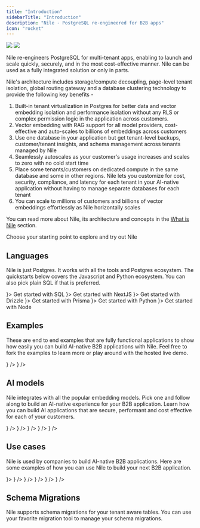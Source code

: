 ```yaml
---
title: "Introduction"
sidebarTitle: "Introduction"
description: "Nile - PostgreSQL re-engineered for B2B apps"
icon: "rocket"
---
```


<Frame>
  <img
    className="block dark:hidden"
    src="/images/welcomebanner.png"
  />
  <img
    className="hidden dark:block"
    src="/images/welcomebanner.png"
  />
</Frame>

Nile re-engineers PostgreSQL for multi-tenant apps, enabling to launch and scale quickly, securely, and in the most cost-effective manner. Nile can be used as a fully integrated solution or only in parts.

Nile's architecture includes storage/compute decoupling, page-level tenant isolation, global routing gateway and a database clustering technology to provide the following key benefits -

1. Built-in tenant virtualization in Postgres for better data and vector embedding isolation and performance isolation without any RLS or complex permission logic in the application across customers.
2. Vector embedding with RAG support for all model providers, cost-effective and auto-scales to billions of embeddings across customers
3. Use one database in your application but get tenant-level backups, customer/tenant insights, and schema management across tenants managed by Nile
4. Seamlessly autoscales as your customer's usage increases and scales to zero with no cold start time
5. Place some tenants/customers on dedicated compute in the same database and some in other regions. Nile lets you customize for cost, security, compliance, and latency for each tenant in your AI-native application without having to manage separate databases for each tenant
6. You can scale to millions of customers and billions of vector embeddings effortlessly as Nile horizontally scales

You can read more about Nile, its architecture and concepts in the [What is Nile](https://website-git-fixlanding-niledatabase.vercel.app/docs/getting-started/what_is_nile) section.

Choose your starting point to explore and try out Nile

## Languages

Nile is just Postgres. It works with all the tools and Postgres ecosystem. The quickstarts below covers the Javascript and Python ecosystem. You can also pick plain SQL if that is preferred.

<CardGroup cols={3}>
  <Card 
    title="SQL" 
    href="/getting-started/languages/sql"
    icon={<svg
    xmlns="http://www.w3.org/2000/svg"
    width={36}
    height={36}
    viewBox="0 0 32 32"
  >
    <title>{"file_type_pgsql"}</title>
    <path d="M29.507 18.773a1.378 1.378 0 0 0-1.144-.921 2.619 2.619 0 0 0-.913.051 8.2 8.2 0 0 1-1.406.185 27.125 27.125 0 0 0 2.872-6.83c.953-3.689.444-5.369-.151-6.13A8.239 8.239 0 0 0 22.121 2a11.773 11.773 0 0 0-3.453.484 12.858 12.858 0 0 0-2.02-.184 6.565 6.565 0 0 0-3.518.867 16.039 16.039 0 0 0-2.484-.624 7.694 7.694 0 0 0-5.819.924C3.093 4.691 2.289 6.819 2.438 9.792a36.351 36.351 0 0 0 1.406 6.538 22.579 22.579 0 0 0 1.514 3.863A4.786 4.786 0 0 0 7.8 22.742a2.4 2.4 0 0 0 2.379-.516 2.08 2.08 0 0 0 .5.43 3.328 3.328 0 0 0 .944.4 5.069 5.069 0 0 0 3.3-.2c.006.171.011.335.014.477.006.229.013.454.021.665a11.641 11.641 0 0 0 .441 3.3c.016.043.037.107.059.176a3.975 3.975 0 0 0 .991 1.745 2.955 2.955 0 0 0 2.09.777 4.7 4.7 0 0 0 .977-.109 4.592 4.592 0 0 0 3.091-1.787c.811-1.155 1.206-2.894 1.277-5.635l.026-.222.017-.145.191.017h.049a7.562 7.562 0 0 0 3.163-.548c.631-.293 2.654-1.361 2.177-2.8" />
    <path
      d="M27.689 19.053c-3.163.652-3.38-.418-3.38-.418 3.339-4.955 4.735-11.245 3.53-12.784-3.286-4.2-8.975-2.213-9.07-2.162l-.031.006a11.28 11.28 0 0 0-2.11-.22 5.212 5.212 0 0 0-3.34 1S3.14.294 3.612 9.733c.1 2.008 2.878 15.194 6.191 11.211 1.211-1.456 2.381-2.688 2.381-2.688a3.071 3.071 0 0 0 2.006.512l.057-.048a2.21 2.21 0 0 0 .023.567c-.854.954-.6 1.121-2.309 1.472-1.726.356-.712.989-.05 1.155a3.508 3.508 0 0 0 3.915-1.272l-.05.2c.334.268.569 1.742.53 3.079a8.481 8.481 0 0 0 .2 2.971c.264.717.526 2.329 2.769 1.849a3.307 3.307 0 0 0 2.98-3.179c.1-1.234.313-1.052.326-2.155l.174-.522c.2-1.673.032-2.213 1.186-1.962l.281.025a6.4 6.4 0 0 0 2.615-.44c1.406-.652 2.239-1.742.853-1.455"
      style={{
        fill: "#336791",
      }}
    />
    <path
      d="M13.882 10.631a.981.981 0 0 0-.674.1.247.247 0 0 0-.1.164.48.48 0 0 0 .117.314.881.881 0 0 0 .559.349.637.637 0 0 0 .09.006.725.725 0 0 0 .687-.467c.035-.248-.326-.414-.676-.463m9.442.008c-.027-.195-.374-.25-.7-.2s-.647.194-.62.389a.667.667 0 0 0 .62.411.592.592 0 0 0 .083-.006.8.8 0 0 0 .451-.247.5.5 0 0 0 .169-.343"
      style={{
        fill: "#fff",
      }}
    />
    <path
      d="M28.741 18.979c-.121-.365-.509-.482-1.154-.349-1.915.4-2.6.121-2.826-.044a26.327 26.327 0 0 0 3.373-7.565 14.374 14.374 0 0 0 .5-3.253 3.513 3.513 0 0 0-.509-2.2 7.482 7.482 0 0 0-6.049-2.825 10.363 10.363 0 0 0-3.5.551 8.717 8.717 0 0 0-1.968-.253 5.684 5.684 0 0 0-3.372.929 15.051 15.051 0 0 0-2.74-.718 6.978 6.978 0 0 0-5.242.805c-1.5 1.064-2.2 2.966-2.061 5.653a35.489 35.489 0 0 0 1.373 6.348c1.07 3.505 2.233 5.49 3.457 5.9a1.548 1.548 0 0 0 .491.081 2.049 2.049 0 0 0 1.563-.886q1.042-1.25 2.155-2.438a3.472 3.472 0 0 0 1.55.417v.042q-.14.166-.273.338c-.375.475-.452.574-1.658.823-.343.071-1.254.259-1.267.9-.014.7 1.077.991 1.2 1.022a5.144 5.144 0 0 0 1.249.162 3.634 3.634 0 0 0 2.5-.934 23.674 23.674 0 0 0 .381 5.684 2.854 2.854 0 0 0 2.729 2.1 4.378 4.378 0 0 0 .917-.1 3.462 3.462 0 0 0 3.156-3.212c.177-1.026.481-3.475.624-4.789a3.859 3.859 0 0 0 1.11.137 6.6 6.6 0 0 0 2.519-.48c.712-.331 2-1.141 1.763-1.846Zm-4.69-8.879a7.968 7.968 0 0 1-.116 1.107 10.229 10.229 0 0 0-.14 1.3 9.859 9.859 0 0 0 .1 1.47 5.236 5.236 0 0 1-.229 2.986 3.882 3.882 0 0 1-.207-.426c-.058-.141-.185-.368-.359-.681-.68-1.22-2.274-4.078-1.458-5.244.243-.347.86-.7 2.408-.512Zm-1.877-6.569a6.617 6.617 0 0 1 5.334 2.522c.975 1.245-.1 6.912-3.205 11.8l-.094-.119-.039-.049a5.524 5.524 0 0 0 .506-3.8 9.114 9.114 0 0 1-.1-1.352 9.572 9.572 0 0 1 .131-1.206 7.614 7.614 0 0 0 .123-1.493.619.619 0 0 0 .013-.21 8.381 8.381 0 0 0-1.912-3.6 8.61 8.61 0 0 0-3.039-2.284 10.246 10.246 0 0 1 2.28-.214ZM9.479 20.654c-.627.754-1.061.61-1.2.562-.928-.31-2.006-2.272-2.955-5.384a35.167 35.167 0 0 1-1.34-6.159c-.12-2.4.462-4.074 1.73-4.974 2.063-1.463 5.456-.587 6.819-.143-.02.019-.04.037-.059.057-2.237 2.259-2.184 6.119-2.178 6.355 0 .091.007.22.018.4a15.969 15.969 0 0 1-.081 3.226 4.08 4.08 0 0 0 1.067 3.413q.133.138.278.262a55.7 55.7 0 0 0-2.1 2.385Zm2.39-3.19a3.3 3.3 0 0 1-.865-2.764 16.7 16.7 0 0 0 .087-3.381 15.422 15.422 0 0 1-.014-.243A4.3 4.3 0 0 1 14 10.223a1.188 1.188 0 0 1 .918 1.026c.646 2.989.085 4.234-.365 5.235-.093.206-.181.4-.255.6l-.058.156a10.218 10.218 0 0 0-.368 1.109 2.788 2.788 0 0 1-2-.887Zm.113 4.03a1.733 1.733 0 0 1-.523-.225 2.553 2.553 0 0 1 .557-.166c1.418-.292 1.637-.5 2.116-1.105.11-.139.234-.3.406-.489.256-.287.374-.238.586-.15a.829.829 0 0 1 .408.525.585.585 0 0 1-.05.491 3.1 3.1 0 0 1-3.499 1.12Zm7.424 6.906a2.113 2.113 0 0 1-2.754-1.526 31.129 31.129 0 0 1-.3-6.853.392.392 0 0 0-.017-.124 1.643 1.643 0 0 0-.048-.23 1.589 1.589 0 0 0-.862-1.034 1.216 1.216 0 0 0-.793-.1 9.586 9.586 0 0 1 .342-1.022l.058-.157c.066-.177.148-.36.235-.554.471-1.047 1.117-2.482.416-5.722a2.044 2.044 0 0 0-2.468-1.669 5.694 5.694 0 0 0-1.887.591c-.078.04-.15.078-.216.115a8.244 8.244 0 0 1 1.918-4.952 4.711 4.711 0 0 1 3.57-1.336 7.567 7.567 0 0 1 5.781 2.763 8.774 8.774 0 0 1 1.582 2.71c-1.463-.149-2.458.14-2.962.861-1.1 1.568.6 4.612 1.416 6.075.15.268.279.5.319.6a5.432 5.432 0 0 0 .861 1.387c.077.1.152.189.208.271-.443.128-1.239.423-1.166 1.9-.058.74-.474 4.205-.686 5.43-.279 1.617-.874 2.22-2.548 2.579Zm7.242-8.288a5.714 5.714 0 0 1-1.931.4 2.422 2.422 0 0 1-1.3-.167c-.045-.919.3-1.015.66-1.117.057-.016.112-.032.166-.05a1.353 1.353 0 0 0 .11.08c.639.422 1.78.467 3.39.135h.018a4.334 4.334 0 0 1-1.116.72Z"
      style={{
        fill: "#fff",
      }}
    />
  </svg>}>
    Get started with SQL
  </Card>
  <Card 
    title="NextJS" 
    href="/getting-started/languages/nextjs"
    icon={<svg
    xmlns="http://www.w3.org/2000/svg"
    width={36}
    height={36}
    preserveAspectRatio="xMidYMid"
    viewBox="0 0 256 256"
  >
    <path d="M119.617.069c-.55.05-2.302.225-3.879.35-36.36 3.278-70.419 22.894-91.99 53.044-12.012 16.764-19.694 35.78-22.597 55.922C.125 116.415 0 118.492 0 128.025c0 9.533.125 11.61 1.151 18.64 6.957 48.065 41.165 88.449 87.56 103.411 8.309 2.678 17.067 4.504 27.027 5.605 3.879.425 20.645.425 24.524 0 17.192-1.902 31.756-6.155 46.12-13.486 2.202-1.126 2.628-1.426 2.327-1.677-.2-.15-9.584-12.735-20.845-27.948l-20.47-27.648-25.65-37.956c-14.114-20.868-25.725-37.932-25.825-37.932-.1-.025-.2 16.84-.25 37.431-.076 36.055-.1 37.506-.551 38.357-.65 1.226-1.151 1.727-2.202 2.277-.801.4-1.502.475-5.28.475h-4.33l-1.15-.725a4.679 4.679 0 0 1-1.677-1.827l-.526-1.126.05-50.166.075-50.192.776-.976c.4-.525 1.251-1.2 1.852-1.526 1.026-.5 1.426-.55 5.755-.55 5.105 0 5.956.2 7.282 1.651.376.4 14.264 21.318 30.88 46.514 16.617 25.195 39.34 59.599 50.5 76.488l20.27 30.7 1.026-.675c9.084-5.905 18.693-14.312 26.3-23.07 16.191-18.59 26.626-41.258 30.13-65.428 1.026-7.031 1.151-9.108 1.151-18.64 0-9.534-.125-11.61-1.151-18.641-6.957-48.065-41.165-88.449-87.56-103.411-8.184-2.652-16.892-4.479-26.652-5.58-2.402-.25-18.943-.525-21.02-.325Zm52.401 77.414c1.201.6 2.177 1.752 2.527 2.953.2.65.25 14.562.2 45.913l-.074 44.987-7.933-12.16-7.958-12.16v-32.702c0-21.143.1-33.028.25-33.603.4-1.401 1.277-2.502 2.478-3.153 1.026-.525 1.401-.575 5.33-.575 3.704 0 4.354.05 5.18.5Z" />
  </svg>}>
    Get started with NextJS
  </Card>
  <Card 
    title="Drizzle" 
    href="/getting-started/languages/drizzle"
    icon={<svg
    xmlns="http://www.w3.org/2000/svg"
    width={36}
    height={36}
    fill="none"
  >
    <rect width={36} height={36} fill="#17161B" rx={5} />
    <path
      fill="#C5F74F"
      d="M8.108 16.658c.336-.563 1.087-.762 1.677-.446.59.316.796 1.028.46 1.59l-3.946 6.602c-.336.562-1.087.762-1.678.446-.59-.316-.796-1.028-.46-1.59l3.947-6.602ZM16.613 11.596c.336-.562 1.087-.762 1.678-.446.59.316.796 1.028.46 1.59l-3.946 6.602c-.337.563-1.088.762-1.678.446-.59-.316-.796-1.028-.46-1.59l3.946-6.602ZM29.701 11.596c.336-.562 1.087-.762 1.677-.446.59.316.797 1.029.46 1.59l-3.946 6.603c-.336.562-1.087.762-1.677.445-.59-.316-.796-1.028-.46-1.59l3.946-6.602ZM21.193 16.658c.336-.563 1.087-.762 1.678-.446.59.316.796 1.028.46 1.59l-3.946 6.602c-.337.562-1.088.762-1.678.446-.59-.316-.796-1.028-.46-1.59l3.946-6.602Z"
    />
  </svg>}>
    Get started with Drizzle
  </Card>
  <Card 
    title="Prisma" 
    href="/getting-started/languages/prisma"
    icon={<svg
    xmlns="http://www.w3.org/2000/svg"
    width={36}
    height={36}
    viewBox="0 0 32 32"
  >
    <title>{"file_type_prisma"}</title>
    <path
      d="m25.21 24.21-12.471 3.718a.525.525 0 0 1-.667-.606l4.456-21.511a.43.43 0 0 1 .809-.094l8.249 17.661a.6.6 0 0 1-.376.832Zm2.139-.878L17.8 2.883A1.531 1.531 0 0 0 16.491 2a1.513 1.513 0 0 0-1.4.729L4.736 19.648a1.592 1.592 0 0 0 .018 1.7l5.064 7.909a1.628 1.628 0 0 0 1.83.678l14.7-4.383a1.6 1.6 0 0 0 1-2.218Z"
      style={{
        fill: "#d2d2d2",
        fillRule: "evenodd",
      }}
    />
  </svg>
}>
    Get started with Prisma
  </Card>
  <Card 
    title="Python" 
    href="/getting-started/languages/python"
    icon={<svg
    xmlns="http://www.w3.org/2000/svg"
    width={45}
    height={45}
    fill="none"
    viewBox="0 0 64 64"
  >
    <path
      fill="url(#a)"
      d="M31.885 16c-8.124 0-7.617 3.523-7.617 3.523l.01 3.65h7.752v1.095H21.197S16 23.678 16 31.876c0 8.196 4.537 7.906 4.537 7.906h2.708v-3.804s-.146-4.537 4.465-4.537h7.688s4.32.07 4.32-4.175v-7.019S40.374 16 31.885 16zm-4.275 2.454a1.394 1.394 0 1 1 0 2.79 1.393 1.393 0 0 1-1.395-1.395c0-.771.624-1.395 1.395-1.395z"
    />
    <path
      fill="url(#b)"
      d="M32.115 47.833c8.124 0 7.617-3.523 7.617-3.523l-.01-3.65H31.97v-1.095h10.832S48 40.155 48 31.958c0-8.197-4.537-7.906-4.537-7.906h-2.708v3.803s.146 4.537-4.465 4.537h-7.688s-4.32-.07-4.32 4.175v7.019s-.656 4.247 7.833 4.247zm4.275-2.454a1.393 1.393 0 0 1-1.395-1.395 1.394 1.394 0 1 1 1.395 1.395z"
    />
    <defs>
      <linearGradient
        id="a"
        x1={19.075}
        x2={34.898}
        y1={18.782}
        y2={34.658}
        gradientUnits="userSpaceOnUse"
      >
        <stop stopColor="#387EB8" />
        <stop offset={1} stopColor="#366994" />
      </linearGradient>
      <linearGradient
        id="b"
        x1={28.809}
        x2={45.803}
        y1={28.882}
        y2={45.163}
        gradientUnits="userSpaceOnUse"
      >
        <stop stopColor="#FFE052" />
        <stop offset={1} stopColor="#FFC331" />
      </linearGradient>
    </defs>
  </svg>
}>
    Get started with Python
  </Card>
  <Card 
    title="Node" 
    href="/getting-started/languages/node"
    icon={<svg xmlns="http://www.w3.org/2000/svg" width={48} height={48}>
    <path
      fill="#388e3c"
      d="m17.204 19.122-4.907 2.715a.563.563 0 0 0-.297.492v5.433c0 .203.113.39.297.492l4.908 2.717c.183.101.41.101.593 0l4.907-2.717a.566.566 0 0 0 .295-.492v-5.433a.564.564 0 0 0-.297-.492l-4.906-2.715a.613.613 0 0 0-.594 0m25.248 4.891-.818.452a.093.093 0 0 0-.049.082v.906c0 .034.019.065.049.082l.818.453a.102.102 0 0 0 .099 0l.818-.453a.095.095 0 0 0 .049-.082v-.906a.094.094 0 0 0-.05-.082l-.818-.452c-.015-.009-.032-.013-.049-.013s-.034.004-.049.013"
    />
    <path
      fill="#37474f"
      d="m35.751 13.364-2.389-1.333a.243.243 0 0 0-.361.212L33 20.295l-2.203-1.219a.613.613 0 0 0-.594 0h.001l-4.907 2.715a.563.563 0 0 0-.297.491v5.433c0 .203.113.39.297.492l4.908 2.717c.183.101.41.101.593 0l4.907-2.717a.565.565 0 0 0 .295-.492V13.788a.487.487 0 0 0-.249-.424zm-2.885 13.094-2.23 1.235a.28.28 0 0 1-.269 0l-2.231-1.235a.255.255 0 0 1-.136-.224v-2.47c0-.092.051-.177.135-.224l2.231-1.234h-.001a.29.29 0 0 1 .27 0l2.23 1.234a.259.259 0 0 1 .135.225v2.47a.257.257 0 0 1-.134.223z"
    />
    <path
      fill="#2e7d32"
      d="M17.204 19.122 12 27.762c0 .203.113.39.297.492l4.908 2.717c.183.101.41.101.593 0L23 22.329a.564.564 0 0 0-.297-.492l-4.906-2.715a.613.613 0 0 0-.594 0"
    />
    <path
      fill="#4caf50"
      d="m17.204 19.122-4.907 2.715a.563.563 0 0 0-.297.492l5.204 8.642c.183.101.41.101.593 0l4.907-2.717a.565.565 0 0 0 .296-.492l-5.203-8.64a.613.613 0 0 0-.594 0"
    />
    <path
      fill="#37474f"
      d="m47.703 21.791-4.906-2.715a.613.613 0 0 0-.594 0h.001l-4.907 2.715a.574.574 0 0 0-.297.503v5.411c0 .209.114.402.297.503l4.908 2.717a.613.613 0 0 0 .593 0l2.263-1.253a.3.3 0 0 0-.002-.526l-4.924-2.687a.263.263 0 0 1-.135-.228v-2.466c0-.092.05-.177.13-.221l2.235-1.236h-.001a.29.29 0 0 1 .27 0l2.235 1.237c.08.044.13.129.13.221v2.012a.241.241 0 0 0 .363.208l2.398-1.393a.483.483 0 0 0 .24-.417v-1.88a.576.576 0 0 0-.297-.505zm-37 0-4.906-2.715a.613.613 0 0 0-.594 0h.001L.297 21.791a.574.574 0 0 0-.297.503v7.465a.241.241 0 0 0 .363.208l2.398-1.393A.482.482 0 0 0 3 28.157v-4.393c0-.092.05-.177.13-.221l2.235-1.236a.29.29 0 0 1 .27 0l2.235 1.237c.08.044.13.129.13.221v4.393a.48.48 0 0 0 .24.417l2.398 1.393a.246.246 0 0 0 .242.001.245.245 0 0 0 .12-.21v-7.464a.576.576 0 0 0-.297-.504z"
    />
  </svg>
}>
    Get started with Node
  </Card>
</CardGroup>


## Examples

These are end to end examples that are fully functional applications to show how easily you can build AI-native B2B applications with Nile. Feel free to fork the examples to learn more or play around with the hosted live demo.

<CardGroup>
  <Card
    title="Chat with PDF"
    description="Build a chat interface for your PDF documents"
    href="/getting-started/examples/chat_with_pdf"
    icon={<svg
    xmlns="http://www.w3.org/2000/svg"
    xmlSpace="preserve"
    width={36}
    height={36}
    viewBox="0 0 60 60"
    {...props}
  >
    <path d="M57.348.793H12.652A2.655 2.655 0 0 0 10 3.446v7.347h34.348A4.658 4.658 0 0 1 49 15.446v25.347h1.586L60 50.207V3.446A2.655 2.655 0 0 0 57.348.793z" />
    <path d="M44.348 12.793H2.652A2.655 2.655 0 0 0 0 15.446v43.761l9.414-9.414h34.934A2.655 2.655 0 0 0 47 47.14V15.446a2.655 2.655 0 0 0-2.652-2.653zM11 22.793h12a1 1 0 1 1 0 2H11a1 1 0 1 1 0-2zm25 16H11a1 1 0 1 1 0-2h25a1 1 0 1 1 0 2zm0-7H11a1 1 0 1 1 0-2h25a1 1 0 1 1 0 2z" />
  </svg>}
  />
  <Card
    title="Code Assistant"
    description="Build an AI code assistant"
    href="/getting-started/examples/code_assistant"
    icon="vector.png"
  />
  <Card
    title="Task Genius"
    description="Build a task management app with AI"
    href="/getting-started/examples/task_genius"
    icon="taskgenius2.png"
  />
  <Card
    title="Sales Insight"
    description="Build a sales intelligence app"
    href="/getting-started/examples/sales_insight"
    icon={<svg
    xmlns="http://www.w3.org/2000/svg"
    xmlSpace="preserve"
    width={36}
    height={36}
    fill="#fff"
    viewBox="0 0 512 512"
    {...props}
  >
    <path d="M133.12 149.049H5.689A5.69 5.69 0 0 0 0 154.738V471.04c0 9.425 7.641 17.067 17.067 17.067H133.12a5.69 5.69 0 0 0 5.689-5.689v-327.68a5.69 5.69 0 0 0-5.689-5.689zM89.889 418.702h-40.96c-9.425 0-17.067-7.641-17.067-17.067s7.641-17.067 17.067-17.067h40.96c9.425 0 17.067 7.641 17.067 17.067s-7.641 17.067-17.067 17.067zm0-83.058h-40.96c-9.425 0-17.067-7.641-17.067-17.067 0-9.425 7.641-17.067 17.067-17.067h40.96c9.425 0 17.067 7.641 17.067 17.067s-7.641 17.067-17.067 17.067zm0-83.057h-40.96c-9.425 0-17.067-7.641-17.067-17.067s7.641-17.067 17.067-17.067h40.96c9.425 0 17.067 7.641 17.067 17.067s-7.641 17.067-17.067 17.067zM494.933 23.893H17.067C7.641 23.893 0 31.535 0 40.96v68.267a5.69 5.69 0 0 0 5.689 5.689h500.622a5.69 5.69 0 0 0 5.689-5.689V40.96c0-9.425-7.641-17.067-17.067-17.067zM64.853 80.782c-6.284 0-11.378-5.094-11.378-11.378s5.094-11.378 11.378-11.378 11.378 5.094 11.378 11.378-5.094 11.378-11.378 11.378zm45.511 0c-6.284 0-11.378-5.094-11.378-11.378s5.094-11.378 11.378-11.378 11.378 5.094 11.378 11.378-5.094 11.378-11.378 11.378zm45.512 0c-6.284 0-11.378-5.094-11.378-11.378s5.094-11.378 11.378-11.378 11.378 5.094 11.378 11.378c-.001 6.284-5.095 11.378-11.378 11.378zM506.311 149.049h-327.68a5.69 5.69 0 0 0-5.689 5.689v327.68a5.69 5.69 0 0 0 5.689 5.689h316.302c9.425 0 17.067-7.641 17.067-17.067V154.738a5.689 5.689 0 0 0-5.689-5.689zm-101.262 215.04V409.6c0 9.425-7.641 17.067-17.067 17.067H296.96c-9.425 0-17.067-7.641-17.067-17.067v-45.511c0-17.92 7.583-34.092 19.695-45.511-41.186-38.831-13.463-108.089 42.883-108.089 56.395 0 84.023 69.303 42.883 108.089 12.112 11.418 19.695 27.591 19.695 45.511z" />
  </svg>}
  />
</CardGroup>

## AI models

Nile integrates with all the popular embedding models. Pick one and follow along to build an AI-native experience for your B2B application. Learn how you can build AI applications that are secure, performant and cost effective for each of your customers.

<CardGroup>
  <Card
    title="Cohere"
    description="Use Cohere's embedding models"
    href="/ai-embeddings/embedding-models/cohere"
    icon={<svg
    xmlns="http://www.w3.org/2000/svg"
    width={500}
    height={500}
    fill="none"
    viewBox="0 0 512 512"
    {...props}
  >
    <path
      fill="#39594D"
      d="M28.706 17.497c2.525 0 4.735-1.263 5.609-3.812.17-.51-.074-.85-.558-.85h-.948c-.437 0-.728.194-.923.606-.752 1.482-1.797 2.015-3.108 2.015-2.332 0-3.764-1.627-3.764-4.346 0-2.719 1.482-4.347 3.714-4.347 1.36 0 2.478.583 3.182 1.967.219.413.484.607.923.607h.947c.485 0 .729-.316.559-.778-1.02-2.769-3.303-3.836-5.633-3.836-3.52 0-6.144 2.599-6.144 6.387 0 3.788 2.502 6.387 6.144 6.387ZM92.25 9.993c.315-2.065 1.724-3.351 3.642-3.351 1.919 0 3.351 1.31 3.52 3.35H92.25Zm3.74 7.504c2.234 0 4.468-1.044 5.561-3.4.267-.558.024-.947-.461-.947h-.898c-.436 0-.704.194-.923.583-.728 1.286-1.99 1.82-3.277 1.82-2.21 0-3.643-1.505-3.812-3.957h8.912c.485 0 .802-.267.802-.777-.098-3.812-2.574-6.094-5.998-6.094-3.425 0-6.144 2.477-6.144 6.387 0 3.909 2.647 6.386 6.241 6.386l-.003-.001Zm-14.132-6.07h.802c.484 0 .752-.267.825-.778.463-3.28 2.383-3.716 4.426-3.618a.75.75 0 0 0 .794-.754v-.752c0-.485-.243-.778-.728-.802-1.807-.069-3.42.552-4.351 2.308-.052.096-.195.07-.207-.038l-.151-1.324c-.048-.485-.315-.728-.802-.728H78.8a.778.778 0 0 0-.778.777v.413c0 .429.348.778.778.778h1.506c.428 0 .777.348.777.778v2.962c0 .428.348.778.778.778h-.003Zm-3.278 5.828h7.6c.485 0 .778-.291.778-.778v-.413c0-.485-.291-.777-.778-.777h-1.943c-.484 0-.777-.292-.777-.778v-1.336c0-.485-.292-.778-.778-.778h-.826c-.485 0-.778.29-.778.778v1.336c0 .485-.291.778-.777.778h-1.724c-.485 0-.778.29-.778.777v.413c0 .485.291.778.778.778h.003Zm-11.728-7.26c.315-2.065 1.723-3.351 3.642-3.351 1.919 0 3.351 1.31 3.52 3.35h-7.162Zm3.74 7.503c2.234 0 4.468-1.043 5.56-3.399.268-.558.025-.947-.46-.947h-.898c-.437 0-.704.194-.923.582-.728 1.287-1.99 1.821-3.277 1.821-2.21 0-3.643-1.505-3.812-3.957h8.912c.485 0 .802-.267.802-.778-.098-3.812-2.574-6.094-5.998-6.094-3.425 0-6.144 2.478-6.144 6.387 0 3.91 2.647 6.387 6.241 6.387l-.003-.002Zm-28.093 0c3.642 0 6.241-2.695 6.241-6.387 0-3.691-2.599-6.386-6.241-6.386-3.642 0-6.241 2.744-6.241 6.386 0 .85.145 1.798.582 2.841.22.51.632.583 1.07.267l.703-.51c.365-.268.461-.583.34-1.044a5.16 5.16 0 0 1-.244-1.601c0-2.55 1.53-4.299 3.788-4.299s3.788 1.724 3.788 4.346c0 2.623-1.506 4.347-3.74 4.347-.778 0-1.506-.146-2.38-.802-.364-.291-.704-.34-1.092-.048l-.535.389c-.437.315-.485.752-.074 1.093a6.378 6.378 0 0 0 4.032 1.408h.003Zm9.323-.243h.802a.778.778 0 0 0 .778-.778v-5.802c0-2.452 1.31-3.91 3.35-3.91 1.846 0 2.915 1.215 2.915 3.449v6.265c0 .428.348.778.778.778h.825a.778.778 0 0 0 .778-.778V9.825c0-3.277-1.675-5.099-4.516-5.099-1.934 0-3.077.792-3.93 1.894a.11.11 0 0 1-.197-.067V1.278A.785.785 0 0 0 52.624.5h-.802a.778.778 0 0 0-.778.778v15.2c0 .427.348.777.778.777Z"
    />
    <g clipPath="url(#a)">
      <path
        fill="#39594D"
        fillRule="evenodd"
        d="M5.508 10.622c.457 0 1.367-.025 2.626-.543 1.466-.604 4.383-1.7 6.487-2.825 1.471-.787 2.117-1.828 2.117-3.23A3.523 3.523 0 0 0 13.213.5H5.061C2.266.5 0 2.766 0 5.561s2.122 5.06 5.508 5.06Z"
        clipRule="evenodd"
      />
      <path
        fill="#D18EE2"
        fillRule="evenodd"
        d="M6.887 14.107a3.39 3.39 0 0 1 2.09-3.13l2.568-1.066C14.142 8.833 17 10.74 17 13.554a3.944 3.944 0 0 1-3.945 3.943h-2.78a3.39 3.39 0 0 1-3.388-3.39Z"
        clipRule="evenodd"
      />
      <path
        fill="#FF7759"
        d="M2.917 11.29A2.917 2.917 0 0 0 0 14.206v.377a2.917 2.917 0 0 0 5.835 0v-.378a2.917 2.917 0 0 0-2.918-2.917Z"
      />
    </g>
    <defs>
      <clipPath id="a">
        <path fill="#fff" d="M0 .5h17v17H0z" />
      </clipPath>
    </defs>
  </svg>}
  />
  <Card
    title="OpenAI"
    description="Use OpenAI's embedding models"
    href="/ai-embeddings/embedding-models/open_ai"
    icon={<svg
    xmlns="http://www.w3.org/2000/svg"
    width={100}
    height={28}
    fill="none"
    {...props}
  >
    <path
      fill="#fff"
      fillRule="evenodd"
      d="M24.801 5.864a6.863 6.863 0 0 1 .59 5.637V11.5a6.944 6.944 0 0 1 .857 8.137 6.866 6.866 0 0 1-4.59 3.329 6.943 6.943 0 0 1-6.624 4.809 6.86 6.86 0 0 1-5.177-2.307 6.941 6.941 0 0 1-7.476-3.33 6.863 6.863 0 0 1-.59-5.637 6.943 6.943 0 0 1-.853-8.14 6.866 6.866 0 0 1 4.59-3.329 6.942 6.942 0 0 1 6.62-4.805 6.865 6.865 0 0 1 5.177 2.308 6.941 6.941 0 0 1 7.476 3.33Zm-13.07 18.915a5.146 5.146 0 0 0 3.305 1.195 5.17 5.17 0 0 0 5.158-5.163v-6.404a.081.081 0 0 0-.045-.064l-2.319-1.339v7.734a.892.892 0 0 1-.45.78l-5.486 3.169c-.048.03-.121.07-.163.092Zm-8.403-7.002a5.14 5.14 0 0 0 .616 3.46 5.17 5.17 0 0 0 7.053 1.889l5.545-3.202a.086.086 0 0 0 .033-.071v-2.678l-6.697 3.868a.893.893 0 0 1-.901 0L3.49 17.874a6.325 6.325 0 0 1-.114-.068l-.049-.029ZM5.187 7A5.146 5.146 0 0 0 2.5 9.262a5.169 5.169 0 0 0 1.889 7.05l5.546 3.205a.082.082 0 0 0 .078-.007l2.319-1.339-6.697-3.866a.893.893 0 0 1-.45-.78V7.084l.002-.085Zm9.665 2.828 6.697 3.868c.279.16.45.458.448.78V21a5.164 5.164 0 0 0 .797-9.317l-5.546-3.201a.082.082 0 0 0-.078.007l-2.318 1.337Zm9.002.394a7.509 7.509 0 0 0-.16-.097l-5.487-3.168a.893.893 0 0 0-.9 0l-6.698 3.867V8.146a.086.086 0 0 1 .033-.071l5.545-3.2a5.162 5.162 0 0 1 7.667 5.346ZM7.03 13.655l2.32 1.339.003-7.732a.89.89 0 0 1 .451-.78l5.486-3.168c.048-.03.12-.07.163-.092a5.164 5.164 0 0 0-8.467 3.965v6.404c.003.028.02.052.044.064Zm6.562-3.1-2.983 1.723v3.444l2.983 1.722 2.983-1.722v-3.444l-2.983-1.722ZM31.45 13.47c0 4.504 2.893 7.645 6.901 7.645s6.901-3.14 6.901-7.645c0-4.504-2.893-7.645-6.9-7.645-4.01 0-6.902 3.14-6.902 7.645Zm11.157 0c0 3.223-1.756 5.31-4.256 5.31s-4.256-2.087-4.256-5.31c0-3.223 1.756-5.31 4.256-5.31s4.256 2.087 4.256 5.31ZM52.7 21.115c3.037 0 4.773-2.562 4.773-5.64 0-3.08-1.736-5.642-4.773-5.642-1.405 0-2.438.558-3.12 1.364V10.04H47.1v14.567h2.48V19.75c.682.806 1.715 1.364 3.12 1.364Zm-3.182-5.95c0-2.046 1.157-3.162 2.686-3.162 1.797 0 2.769 1.405 2.769 3.471s-.971 3.471-2.769 3.471c-1.529 0-2.686-1.136-2.686-3.14v-.64ZM68.832 18.078c-.765 1.9-2.48 3.037-4.65 3.037-3.099 0-5.268-2.294-5.268-5.64 0-3.183 2.025-5.642 5.165-5.642 3.141 0 4.815 2.377 4.815 5.352v.826H61.29c.186 1.86 1.302 2.996 2.893 2.996 1.219 0 2.19-.62 2.52-1.735l2.129.806Zm-2.438-3.926c-.021-1.199-.765-2.232-2.335-2.232-1.281 0-2.273.765-2.645 2.232h4.98Z"
      clipRule="evenodd"
    />
    <path
      fill="#fff"
      d="M70.754 20.888h2.48v-6.364c0-1.55 1.136-2.376 2.252-2.376 1.363 0 1.9.97 1.9 2.314v6.426h2.48v-7.15c0-2.334-1.364-3.905-3.637-3.905-1.405 0-2.376.641-2.996 1.364V10.04h-2.479v10.848Z"
    />
    <path
      fill="#fff"
      fillRule="evenodd"
      d="m81.508 20.888 5.62-14.836h2.996l5.62 14.836h-2.666l-1.28-3.389h-6.406l-1.26 3.389h-2.624Zm9.421-5.703-2.355-6.199-2.314 6.199h4.67Z"
      clipRule="evenodd"
    />
    <path fill="#fff" d="M100 6.095h-2.645v14.836H100V6.095Z" />
  </svg>}
  />
  <Card
    title="Fireworks"
    description="Use Fireworks' embedding models"
    href="/ai-embeddings/embedding-models/fireworks"
    icon={<svg
    xmlns="http://www.w3.org/2000/svg"
    width={100}
    height={28}
    style={{
      shapeRendering: "geometricPrecision",
      textRendering: "geometricPrecision",
      imageRendering: "optimizeQuality",
      fillRule: "evenodd",
      clipRule: "evenodd",
    }}
    {...props}
  >
    <path
      fill="#671fff"
      d="M54.5 44.5a57.124 57.124 0 0 1 15 1 710.673 710.673 0 0 0 20 46 694.752 694.752 0 0 0 20-46c5-1.333 10-1.333 15 0a4928.91 4928.91 0 0 0-21.5 52c-2.816 8.492-8.649 11.992-17.5 10.5-3.062-1.061-5.562-2.894-7.5-5.5a1038.402 1038.402 0 0 1-23.5-58Z"
      style={{
        opacity: 0.931,
      }}
    />
    <path
      fill="#6720ff"
      d="M-.5 134.5v-5a98.714 98.714 0 0 0 5-8.5l52-1a1738.9 1738.9 0 0 1-35-35.5c-1.114-1.223-1.28-2.556-.5-4 1.376-3.673 3.21-7.006 5.5-10a2632.915 2632.915 0 0 1 43.5 43c4.576 8.574 2.743 15.407-5.5 20.5-21.664.5-43.33.667-65 .5Z"
      style={{
        opacity: 0.931,
      }}
    />
    <path
      fill="#6720ff"
      d="M179.5 130.5v4c-21.669.167-43.336 0-65-.5-8.243-5.093-10.076-11.926-5.5-20.5l43-43a9.564 9.564 0 0 1 3 3c.249 2.677 1.249 5.01 3 7 .781 1.444.614 2.777-.5 4a1753.25 1753.25 0 0 1-35 35.5c17.343.167 34.676.667 52 1.5a95.537 95.537 0 0 1 5 9Z"
      style={{
        opacity: 0.936,
      }}
    />
  </svg>}
  />
  <Card
    title="Google AI"
    description="Use Google's embedding models"
    href="/ai-embeddings/embeddin-models/google"
    icon={<svg
      xmlns="http://www.w3.org/2000/svg"
      width={36}
      height={36}
      viewBox="0 0 32 32"
      {...props}
    >
      <defs>
        <path
          id="A"
          d="M44.5 20H24v8.5h11.8C34.7 33.9 30.1 37 24 37c-7.2 0-13-5.8-13-13s5.8-13 13-13c3.1 0 5.9 1.1 8.1 2.9l6.4-6.4C34.6 4.1 29.6 2 24 2 11.8 2 2 11.8 2 24s9.8 22 22 22c11 0 21-8 21-22 0-1.3-.2-2.7-.5-4z"
        />
      </defs>
      <clipPath id="B">
        <use xlinkHref="#A" />
      </clipPath>
      <g transform="matrix(.727273 0 0 .727273 -.954545 -1.45455)">
        <path
          d="M0 37V11l17 13z"
          clipPath="url(#B)"
          fill="#fbbc05"
        />
        <path
          d="M0 11l17 13 7-6.1L48 14V0H0z"
          clipPath="url(#B)"
          fill="#ea4335"
        />
        <path
          d="M0 37l30-23 7.9 1L48 0v48H0z"
          clipPath="url(#B)"
          fill="#34a853"
        />
        <path
          d="M48 48L17 24l-4-3 35-10z"
          clipPath="url(#B)"
          fill="#4285f4"
        />
      </g>
    </svg>}
  />
  <Card
    title="Deep Infra"
    description="Use Deep Infra's embedding models"
    href="/ai-embeddings/embedding-models/deepinfra"
    icon="deepinfra.svg"
  />
  <Card
    title="Voyage"
    description="Use Voyage's embedding models"
    href="/ai-embeddings/embedding-models/voyage"
    icon={<svg
    xmlns="http://www.w3.org/2000/svg"
    width={36}
    height={36}
    viewBox="0 0 32 32"
    style={{
      shapeRendering: "geometricPrecision",
      textRendering: "geometricPrecision",
      imageRendering: "optimizeQuality",
      fillRule: "evenodd",
      clipRule: "evenodd",
    }}
    {...props}
  >
    <path
      fill="#2a3275"
      d="M263.5 63.5c4.846 4.253 5.18 8.92 1 14a18.085 18.085 0 0 1-3.5-2c-2.607.623-5.107 1.29-7.5 2-18.029 5.254-23.529 16.587-16.5 34 3.103 3.614 6.603 6.614 10.5 9a51.569 51.569 0 0 1-1 7h-3v-4c-5.179-.302-10.179.365-15 2-7.374-8.32-11.041-17.82-11-28.5 5.125-25.302 20.458-36.469 46-33.5Z"
      style={{
        opacity: 1,
      }}
    />
    <path
      fill="#2a3275"
      d="M263.5 63.5c21.801 6.583 31.301 21.25 28.5 44-4.592 16.376-14.925 26.376-31 30h-12c-7.598-2.232-14.432-6.232-20.5-12 4.821-1.635 9.821-2.302 15-2v4h3a51.569 51.569 0 0 0 1-7c15.03 3.238 24.863-2.429 29.5-17 .719-15.806-7.115-24.472-23.5-26 2.393-.71 4.893-1.377 7.5-2a18.085 18.085 0 0 0 3.5 2c4.18-5.08 3.846-9.747-1-14Z"
      style={{
        opacity: 1,
      }}
    />
    <path
      fill="#5697d9"
      d="M320.5 138.5c-1.208-.734-2.541-1.067-4-1-9.229-1.729-14.563-7.229-16-16.5 2.386-8.066 7.72-11.732 16-11a549.517 549.517 0 0 1 29 12c6.635 8.359 5.635 15.859-3 22.5-1.406-1.168-2.572-.835-3.5 1a75.552 75.552 0 0 1-8-3l-1 1a36.213 36.213 0 0 0-9.5-5Z"
      style={{
        opacity: 0.999,
      }}
    />
    <path
      fill="#2a3274"
      d="M107.5 114.5c22.659-2.151 37.492 7.515 44.5 29 2.415 25.037-8.418 40.37-32.5 46-9.542-.078-18.542-2.578-27-7.5-2.073-3.076-4.74-5.41-8-7l1-1-6-9 1-1c-.496-1.996-1.496-3.663-3-5-1.322-21.939 8.678-36.772 30-44.5Zm5 15c14.317-.229 22.651 7.271 25 22.5-1.666 12.497-8.999 19.664-22 21.5-13-1.667-20.333-9-22-22 1.66-11.959 7.993-19.292 19-22Z"
      style={{
        opacity: 1,
      }}
    />
    <path
      fill="#5797da"
      d="M193.5 109.5c12.867-.633 18.034 5.367 15.5 18-1.167 2.5-3 4.333-5.5 5.5-8.984 3.872-18.984 7.706-30 11.5-11.195-2.725-14.695-9.392-10.5-20 1.938-2.606 4.438-4.439 7.5-5.5a311.602 311.602 0 0 0 23-9.5Z"
      style={{
        opacity: 0.998,
      }}
    />
    <path
      fill="#2a3275"
      d="m403.5 115.5 3 3c.522 3.535 1.522 6.868 3 10a18.404 18.404 0 0 1-7 2c-16.566-2.549-26.233 4.451-29 21 .829 10.488 6.162 17.488 16 21 1.548 1.294 3.548 1.961 6 2 2.452-.039 4.452-.706 6-2h2c.768.763 1.268 1.763 1.5 3 1.754-1.75 3.921-2.417 6.5-2-.313 3.913.353 7.579 2 11-.722.418-1.222 1.084-1.5 2l-1-1c-2.95.892-5.617 2.225-8 4-3.821-.902-7.821-.902-12 0-5.594-1.84-11.428-4.006-17.5-6.5-4.341-4.74-8.675-10.073-13-16l1-1c-6.456-16.257-3.122-30.757 10-43.5 9.726-7.369 20.392-9.702 32-7Z"
      style={{
        opacity: 0.997,
      }}
    />
    <path
      fill="#55a"
      d="M316.5 137.5c1.459-.067 2.792.266 4 1-1.462.971-2.795.638-4-1Z"
      style={{
        opacity: 0.012,
      }}
    />
    <path
      fill="#2a3275"
      d="M403.5 115.5c10.712 1.86 18.878 7.527 24.5 17 9.449 21.557 4.616 38.89-14.5 52-1.647-3.421-2.313-7.087-2-11-2.579-.417-4.746.25-6.5 2-.232-1.237-.732-2.237-1.5-3 13.843-8.361 17.01-19.695 9.5-34-3.648-3.236-7.148-5.903-10.5-8a18.404 18.404 0 0 0 7-2c-1.478-3.132-2.478-6.465-3-10l-3-3Z"
      style={{
        opacity: 1,
      }}
    />
    <path
      fill="#5697d9"
      d="M169.5 160.5c11.775 2.38 23.108 6.214 34 11.5 6.386 5.144 7.552 11.311 3.5 18.5-2.993 2.836-6.493 4.836-10.5 6a3518.825 3518.825 0 0 0-32-13c-6.641-9.693-4.975-17.359 5-23Z"
      style={{
        opacity: 0.998,
      }}
    />
    <path
      fill="#5697d9"
      d="m331.5 189.5-4 2c-.333-1.333-.667-1.333-1 0a67.39 67.39 0 0 0-12.5 5 31.041 31.041 0 0 1-8-4l-1 1c-2.43-2.635-3.93-5.468-4.5-8.5-.181-6.306 2.486-10.973 8-14l26-10c9.277-.863 14.61 3.303 16 12.5-1.904 7.738-6.071 12.072-12.5 13-1.676.561-3.009 1.561-4 3-.977-1.274-1.811-1.274-2.5 0Z"
      style={{
        opacity: 0.999,
      }}
    />
    <path
      fill="#2a3867"
      d="M389.5 172.5c4 1.333 8 1.333 12 0-1.548 1.294-3.548 1.961-6 2-2.452-.039-4.452-.706-6-2Z"
      style={{
        opacity: 0.621,
      }}
    />
    <path
      fill="#2a3275"
      d="M282.5 178.5c8.88 9.161 12.046 20.161 9.5 33-3.797 14.465-12.797 24.132-27 29-1.626-.354-3.459-.354-5.5 0-1.068-.934-2.401-1.268-4-1a13.116 13.116 0 0 0-1-7c-1.268.928-2.601 1.095-4 .5-4.123-6.066-2.457-8.232 5-6.5 2.14-.056 3.806-.723 5-2 14.964-5.761 19.797-16.094 14.5-31-2.028-3.192-4.528-5.859-7.5-8 3.425-2.261 4.759-5.594 4-10a9.86 9.86 0 0 1 6 1c1.032 2.693 2.698 3.36 5 2Z"
      style={{
        opacity: 0.999,
      }}
    />
    <path
      fill="#2a3274"
      d="M282.5 178.5c-2.302 1.36-3.968.693-5-2a9.86 9.86 0 0 0-6-1c.759 4.406-.575 7.739-4 10-11.476-6.166-21.309-4.5-29.5 5-7.183 12.018-5.35 22.518 5.5 31.5 5.397 3.215 11.063 4.048 17 2.5-1.194 1.277-2.86 1.944-5 2-7.457-1.732-9.123.434-5 6.5 1.399.595 2.732.428 4-.5a13.116 13.116 0 0 1 1 7c1.599-.268 2.932.066 4 1-13.499 1.561-24.499-2.772-33-13a79.702 79.702 0 0 1-9-16.5c-1.208-22.458 8.792-37.124 30-44 14.017-2.757 25.683 1.076 35 11.5Z"
      style={{
        opacity: 0.997,
      }}
    />
    <path
      fill="#55a"
      d="M331.5 189.5c1.333.667 1.333.667 0 0ZM326.5 191.5h1c-.185.67-.519.67-1 0Z"
      style={{
        opacity: 0.012,
      }}
    />
    <path
      fill="#2a3375"
      d="M138.5 226.5c-.65.304-1.317.637-2 1-1.35-1.45-3.016-2.117-5-2 .219-1.175-.114-2.175-1-3-6.169.593-12.502.926-19 1v9c1.599-.268 2.932.066 4 1-7.789.226-13.789 3.559-18 10-5.128 7.773-5.294 15.773-.5 24a63.688 63.688 0 0 1 6.5 7c-1.651.164-3.318 1.164-5 3l-1-1 2-2a18.915 18.915 0 0 0-5-3 92.31 92.31 0 0 1-3-9c1.308-4.198 1.308-8.364 0-12.5a18.085 18.085 0 0 0 2-3.5c-1.725-5.45-2.558-11.116-2.5-17a10.503 10.503 0 0 0-3.5 5c.566 2.917.566 5.917 0 9-2.614-.223-4.28.944-5 3.5a4.934 4.934 0 0 0 3 .5c.079 2.166.746 4.166 2 6a16.236 16.236 0 0 1-2 5c1.426 2.326 3.093 3.492 5 3.5-.114 1.28-.78 2.113-2 2.5-2.54-.615-5.04-1.282-7.5-2 .559 2.138.392 4.138-.5 6-6.048-16.677-1.715-31.177 13-43.5 10.551-6.539 21.884-8.206 34-5 4.077 1.6 7.744 3.766 11 6.5Z"
      style={{
        opacity: 0.992,
      }}
    />
    <path
      fill="#5697d9"
      d="M335.5 246.5a537.734 537.734 0 0 0-28-10.5 21.53 21.53 0 0 0-6-5c.714-1.343.38-2.676-1-4-.73-9.124 3.604-14.29 13-15.5a302.726 302.726 0 0 1 31 11.5c7.842 7.669 7.509 15.002-1 22a18.991 18.991 0 0 1-8 1.5Z"
      style={{
        opacity: 1,
      }}
    />
    <path
      fill="#5698d9"
      d="M199.5 241.5c-9.069 3.229-17.736 6.562-26 10-4.447-1.39-8.447-3.556-12-6.5.714-1.343.38-2.676-1-4 .071-3.464.905-6.964 2.5-10.5l2.5-2.5a218.998 218.998 0 0 1 32-12.5c11.14 2.613 14.64 9.28 10.5 20-2.322 2.895-5.155 4.895-8.5 6Z"
      style={{
        opacity: 0.995,
      }}
    />
    <path
      fill="#2a3275"
      d="M411.5 221.5c-1.513 3.818-2.18 7.818-2 12l-6 1c-12.046-2.614-21.212 1.052-27.5 11-.84 2.702-1.673 5.368-2.5 8a147.318 147.318 0 0 1-2.5 8c-1.495-4.166-2.995-4.5-4.5-1 3.453.979 3.786 2.479 1 4.5-1.242.311-2.242-.189-3-1.5-1.342 1.505-3.008 2.172-5 2-4.56-23.215 4.773-38.715 28-46.5 8.263-1.152 16.263-.319 24 2.5Z"
      style={{
        opacity: 1,
      }}
    />
    <path
      fill="#55a"
      d="M199.5 241.5c1.333.667 1.333.667 0 0Z"
      style={{
        opacity: 0.012,
      }}
    />
    <path
      fill="#2a3275"
      d="M138.5 226.5c12.968 10.848 17.134 24.514 12.5 41-9.16 20.644-24.66 28.644-46.5 24-11.463-4.063-19.463-11.73-24-23 .892-1.862 1.059-3.862.5-6 2.46.718 4.96 1.385 7.5 2 1.22-.387 1.886-1.22 2-2.5-1.907-.008-3.574-1.174-5-3.5a16.236 16.236 0 0 0 2-5c-1.254-1.834-1.921-3.834-2-6a4.934 4.934 0 0 1-3-.5c.72-2.556 2.386-3.723 5-3.5.566-3.083.566-6.083 0-9a10.503 10.503 0 0 1 3.5-5c-.058 5.884.775 11.55 2.5 17a18.085 18.085 0 0 1-2 3.5c1.308 4.136 1.308 8.302 0 12.5a92.31 92.31 0 0 0 3 9c1.832.748 3.5 1.748 5 3l-2 2 1 1c1.682-1.836 3.349-2.836 5-3 18.471 6.541 29.804.208 34-19-1.627-12.96-8.96-20.293-22-22-1.068-.934-2.401-1.268-4-1v-9a225.372 225.372 0 0 0 19-1c.886.825 1.219 1.825 1 3 1.984-.117 3.65.55 5 2 .683-.363 1.35-.696 2-1Zm-23 7c13.04 1.707 20.373 9.04 22 22-4.196 19.208-15.529 25.541-34 19a63.688 63.688 0 0 0-6.5-7c-4.794-8.227-4.628-16.227.5-24 4.211-6.441 10.211-9.774 18-10Z"
      style={{
        opacity: 0.991,
      }}
    />
    <path
      fill="#55a"
      d="M335.5 246.5c-.667.667-.667.667 0 0Z"
      style={{
        opacity: 0.012,
      }}
    />
    <path
      fill="#5697d9"
      d="M168.5 262.5c13.059 2.132 25.392 6.465 37 13 5.459 7.299 4.959 14.299-1.5 21l-1-1c-2.633 1.66-5.466 2.16-8.5 1.5a635.491 635.491 0 0 1-26.5-10.5l-1 1c-9.093-8.43-8.593-16.763 1.5-25Z"
      style={{
        opacity: 0.997,
      }}
    />
    <path
      fill="#5697d9"
      d="M334.5 262.5c13.758.53 18.258 7.197 13.5 20l-2.5 2.5a1091.743 1091.743 0 0 0-28.5 12.5c-5.029-.003-9.862-1.503-14.5-4.5.348-2.055-.319-4.055-2-6-.055-5.278 1.945-9.612 6-13a1277.718 1277.718 0 0 0 28-11.5Z"
      style={{
        opacity: 0.999,
      }}
    />
    <path
      fill="#2a3275"
      d="M411.5 221.5c19.237 11.192 25.404 27.526 18.5 49-8.614 16.478-22.281 24.145-41 23a68.831 68.831 0 0 0-12.5-5c-5.504-4.349-10.171-8.849-14-13.5l1-1a33 33 0 0 1-4-8.5c1.992.172 3.658-.495 5-2 .758 1.311 1.758 1.811 3 1.5 2.786-2.021 2.453-3.521-1-4.5 1.505-3.5 3.005-3.166 4.5 1a147.318 147.318 0 0 0 2.5-8c.73 14.063 8.063 22.063 22 24 8.457-.812 14.957-4.812 19.5-12 5.225-13 1.391-23.334-11.5-31l6-1c-.18-4.182.487-8.182 2-12ZM247.5 270.5c20.973-2.605 35.473 5.728 43.5 25 4.792 26.47-5.541 43.136-31 50-3-1.333-6-1.333-9 0-22.961-5.96-34.127-20.793-33.5-44.5 4.516-15.682 14.516-25.849 30-30.5Zm4 15c2.551.79 4.884.79 7 0 3.325 1.396 6.325 2.563 9 3.5 10.707 8.577 12.54 19.077 5.5 31.5-13.426 12.697-25.759 11.697-37-3-4.865-16.132.302-26.799 15.5-32Z"
      style={{
        opacity: 1,
      }}
    />
    <path
      fill="#5697d9"
      d="M164.5 348.5a54.7 54.7 0 0 0-4-5.5c.369-2.552.369-5.219 0-8a25.583 25.583 0 0 1 7-7 572.633 572.633 0 0 0 25-10c12.833-1.833 18.333 3.667 16.5 16.5l-5.5 7.5c-5.706.667-11.039 2.834-16 6.5-2.01-.849-3.677-.182-5 2-2.718-.445-5.385.221-8 2-3.843-.289-7.176-1.623-10-4Z"
      style={{
        opacity: 0.999,
      }}
    />
    <path
      fill="#5697d9"
      d="M309.5 313.5c12.154 2.107 23.821 5.94 35 11.5 7.909 8.593 7.075 16.426-2.5 23.5-1.68-1.103-3.18-.77-4.5 1a2202.848 2202.848 0 0 0-18.5-8l-1 1c-1.46-1.922-3.127-2.589-5-2-2.104-2.238-4.438-3.238-7-3-5.475-6.085-6.475-12.419-3-19 1.965-2.05 4.132-3.717 6.5-5Z"
      style={{
        opacity: 1,
      }}
    />
    <path
      fill="#2a3275"
      d="M106.5 322.5c21.322-2.928 36.155 5.405 44.5 25 4.473 29.182-7.527 45.849-36 50-12.548-1.356-22.548-6.689-30-16-11.267-18.083-9.433-34.916 5.5-50.5 4.983-3.656 10.316-6.489 16-8.5Zm5 15c14.78-.595 23.447 6.739 26 22-1.639 12.972-8.972 20.306-22 22-19.352-4.181-25.519-15.514-18.5-34 3.689-5.22 8.522-8.553 14.5-10Z"
      style={{
        opacity: 0.998,
      }}
    />
    <path
      fill="#2a3275"
      d="M432.5 355.5c-.961 1.765-1.295 3.765-1 6h-7v4c-3.762.194-5.429-1.64-5-5.5-.612-3.551.722-6.051 4-7.5l-.5-1a33.048 33.048 0 0 0-8.5-4c-13.401-13.883-26.401-13.216-39 2-.958.453-1.792 1.119-2.5 2-.597 5.931-.43 11.597.5 17l-1 1a7.293 7.293 0 0 0-3-2 13.049 13.049 0 0 0-4 3c-.886-.825-1.219-1.825-1-3h-5a36.354 36.354 0 0 1-2-4.5v-8c5.757-23.68 21.09-34.347 46-32 16.922 4.335 26.588 15.168 29 32.5Z"
      style={{
        opacity: 0.999,
      }}
    />
    <path
      fill="#55a"
      d="M164.5 348.5c-.667.667-.667.667 0 0Z"
      style={{
        opacity: 0.012,
      }}
    />
    <path
      fill="#293274"
      d="M414.5 347.5a33.048 33.048 0 0 1 8.5 4l.5 1c-3.278 1.449-4.612 3.949-4 7.5-.429 3.86 1.238 5.694 5 5.5v-4h7c-.295-2.235.039-4.235 1-6 1.236 11.624-2.097 21.624-10 30-11.488 10.424-24.988 13.424-40.5 9-12.397-5.509-19.897-14.509-22.5-27h5c-.219 1.175.114 2.175 1 3a13.049 13.049 0 0 1 4-3 7.293 7.293 0 0 1 3 2l1-1c-.93-5.403-1.097-11.069-.5-17 .708-.881 1.542-1.547 2.5-2-4.503 17.662 2.164 28.329 20 32 13.899-2.055 21.232-9.888 22-23.5a124.027 124.027 0 0 1-3-10.5Z"
      style={{
        opacity: 0.999,
      }}
    />
    <path
      fill="#5697d9"
      d="M169.5 371.5c11.775 2.38 23.108 6.214 34 11.5 6.392 5.184 7.558 11.35 3.5 18.5a40.252 40.252 0 0 1-8.5 6 523.172 523.172 0 0 1-34-13c-6.743-9.764-5.077-17.43 5-23Z"
      style={{
        opacity: 0.997,
      }}
    />
    <path
      fill="#5697d9"
      d="M346.5 393.5c-8.789 4.5-17.622 8.166-26.5 11-2.963 1.744-6.129 2.244-9.5 1.5a59.61 59.61 0 0 1-9-5c.034-4.026.201-8.193.5-12.5a11.532 11.532 0 0 1 3.5-4.5 218.649 218.649 0 0 1 32-12.5c7.962.628 12.295 4.962 13 13-.587 3.38-1.921 6.38-4 9Z"
      style={{
        opacity: 0.999,
      }}
    />
    <path
      fill="#293274"
      d="M273.5 378.5c.212 1.884 1.212 3.217 3 4a15.69 15.69 0 0 1-4 2l-1 3.5a109.431 109.431 0 0 1 1.5 5.5 22.143 22.143 0 0 0-9.5-3c-16.999-3.369-26.999 3.631-30 21 .253 2.358.586 4.692 1 7a8.43 8.43 0 0 1-.5 4l-1-2c-2.628 2.486-5.628 4.486-9 6-.71-1.473-1.876-2.14-3.5-2-6.336-24.156 2.331-40.656 26-49.5 9.425-1.482 18.425-.315 27 3.5Z"
      style={{
        opacity: 0.998,
      }}
    />
    <path
      fill="#2a3375"
      d="M273.5 378.5c16.693 10.552 22.526 25.552 17.5 45-2.046 6.117-5.546 11.117-10.5 15a11.123 11.123 0 0 1-1-2.5 604.676 604.676 0 0 0 3-3.5c-1.797-1.195-2.797-2.862-3-5a24.935 24.935 0 0 0-7 .5 74.855 74.855 0 0 0-6 5.5 55.78 55.78 0 0 1-4-1c8.611-3.896 13.611-10.229 15-19-.64-2.019-.64-3.853 0-5.5-2.374-7.256-7.041-13.089-14-17.5a22.143 22.143 0 0 1 9.5 3 109.431 109.431 0 0 0-1.5-5.5l1-3.5a15.69 15.69 0 0 0 4-2c-1.788-.783-2.788-2.116-3-4Z"
      style={{
        opacity: 0.996,
      }}
    />
    <path
      fill="#545554"
      d="M422.5 385.5c1.333.667 1.333.667 0 0Z"
      style={{
        opacity: 0.012,
      }}
    />
    <path
      fill="#55a"
      d="M346.5 393.5c1.333.667 1.333.667 0 0Z"
      style={{
        opacity: 0.012,
      }}
    />
    <path
      fill="#2a3274"
      d="M234.5 418.5c5.765 11.549 15.098 16.216 28 14a55.78 55.78 0 0 0 4 1 74.855 74.855 0 0 1 6-5.5 24.935 24.935 0 0 1 7-.5c.203 2.138 1.203 3.805 3 5a604.676 604.676 0 0 1-3 3.5c.243.902.577 1.735 1 2.5-6.687 6.921-15.02 10.254-25 10-13.45-.4-24.45-6.233-33-17.5l1-1a44.433 44.433 0 0 1-3-5.5c1.624-.14 2.79.527 3.5 2 3.372-1.514 6.372-3.514 9-6l1 2a8.43 8.43 0 0 0 .5-4Z"
      style={{
        opacity: 0.993,
      }}
    />
  </svg>}
  />
</CardGroup>

## Use cases

Nile is used by companies to build AI-native B2B applications. Here are some examples of how you can use Nile to build your next B2B application.

<CardGroup>
  <Card title="Lead Management" description="AI-powered lead management system for B2B sales" href="/getting-started/usecases/lead-management" icon={<svg
    xmlns="http://www.w3.org/2000/svg"
    xmlSpace="preserve"
    width={36}
    height={36}
    fill="#fff"
    viewBox="0 0 512 512"
    {...props}
  >
    <path d="M133.12 149.049H5.689A5.69 5.69 0 0 0 0 154.738V471.04c0 9.425 7.641 17.067 17.067 17.067H133.12a5.69 5.69 0 0 0 5.689-5.689v-327.68a5.69 5.69 0 0 0-5.689-5.689zM89.889 418.702h-40.96c-9.425 0-17.067-7.641-17.067-17.067s7.641-17.067 17.067-17.067h40.96c9.425 0 17.067 7.641 17.067 17.067s-7.641 17.067-17.067 17.067zm0-83.058h-40.96c-9.425 0-17.067-7.641-17.067-17.067 0-9.425 7.641-17.067 17.067-17.067h40.96c9.425 0 17.067 7.641 17.067 17.067s-7.641 17.067-17.067 17.067zm0-83.057h-40.96c-9.425 0-17.067-7.641-17.067-17.067s7.641-17.067 17.067-17.067h40.96c9.425 0 17.067 7.641 17.067 17.067s-7.641 17.067-17.067 17.067zM494.933 23.893H17.067C7.641 23.893 0 31.535 0 40.96v68.267a5.69 5.69 0 0 0 5.689 5.689h500.622a5.69 5.69 0 0 0 5.689-5.689V40.96c0-9.425-7.641-17.067-17.067-17.067zM64.853 80.782c-6.284 0-11.378-5.094-11.378-11.378s5.094-11.378 11.378-11.378 11.378 5.094 11.378 11.378-5.094 11.378-11.378 11.378zm45.511 0c-6.284 0-11.378-5.094-11.378-11.378s5.094-11.378 11.378-11.378 11.378 5.094 11.378 11.378-5.094 11.378-11.378 11.378zm45.512 0c-6.284 0-11.378-5.094-11.378-11.378s5.094-11.378 11.378-11.378 11.378 5.094 11.378 11.378c-.001 6.284-5.095 11.378-11.378 11.378zM506.311 149.049h-327.68a5.69 5.69 0 0 0-5.689 5.689v327.68a5.69 5.69 0 0 0 5.689 5.689h316.302c9.425 0 17.067-7.641 17.067-17.067V154.738a5.689 5.689 0 0 0-5.689-5.689zm-101.262 215.04V409.6c0 9.425-7.641 17.067-17.067 17.067H296.96c-9.425 0-17.067-7.641-17.067-17.067v-45.511c0-17.92 7.583-34.092 19.695-45.511-41.186-38.831-13.463-108.089 42.883-108.089 56.395 0 84.023 69.303 42.883 108.089 12.112 11.418 19.695 27.591 19.695 45.511z" />
  </svg>}>
  </Card>
  <Card title="Task Management" description="AI-driven task and issue tracking system" href="/getting-started/usecases/issue-tracking" icon={<svg
    xmlns="http://www.w3.org/2000/svg"
    width={36}
    height={36}
    viewBox="0 0 30 30"
    fill="currentColor"
  >
    <path d="M 15 2.59375 C 12.613 5.01075 12.598 8.9300312 15 11.332031 L 18.667969 15 L 16.414062 17.253906 C 18.151062 18.991906 18.931625 21.350625 18.765625 23.640625 L 23.037109 19.369141 L 26.712891 15.693359 C 27.096891 15.310359 27.095891 14.689641 26.712891 14.306641 L 19.369141 6.9628906 L 15 2.59375 z M 11.234375 6.359375 L 6.9628906 10.630859 L 6.8398438 10.755859 L 3.2890625 14.304688 C 2.9060625 14.688688 2.9060625 15.309359 3.2890625 15.693359 L 13.966797 26.371094 L 15 27.40625 C 17.387 24.98925 17.402 21.069969 15 18.667969 L 11.332031 15 L 13.585938 12.746094 C 11.848937 11.008094 11.068375 8.649375 11.234375 6.359375 z"/>
  </svg>} />
  <Card title="Slack++" description="Built with AI to power work" href="/getting-started/usecases/slack" icon="slack.webp" />
  <Card title="SmartSpend AI" description="Set teams free from manual expenses" href="/getting-started/usecases/expensify" icon={<svg
    xmlns="http://www.w3.org/2000/svg"
    xmlSpace="preserve"
    id="Layer_1"
    x={0}
    y={0}
    style={{
      enableBackground: "new 0 0 100 100",
    }}
    viewBox="0 0 100 100"
    {...props}
  >
    <style>{".st0{fill:#03d47c}"}</style>
    <path
      d="M68.2 35.1V24.8H33V75h35.2V64.6H46V55h17.8V44.3H46v-9.2z"
      className="st0"
    />
    <path
      d="M79.5 9.5c-8-5.9-18-9.4-28.9-9.4C23.2.1.8 22.5.8 49.9c0 10.9 3.4 20.9 9.4 29.1 1.3 1.9 4.2 1.9 5.7.4s1.5-3.8.4-5.6c-4.6-6.9-7.5-15.1-7.5-23.9.1-23 18.8-41.8 41.8-41.8 8.8 0 17 2.7 23.7 7.5 1.7 1.1 4 1.1 5.6-.4 1.7-1.7 1.5-4.4-.4-5.7zM91.5 21.7c-1.3-1.9-4.2-2.1-5.9-.4-1.5 1.5-1.5 3.8-.4 5.6 4.4 6.5 6.9 14.5 6.9 23s-2.7 16.7-7.3 23.4c-1.1 1.7-1.1 4 .4 5.6 1.7 1.7 4.4 1.5 5.7-.4 5.7-8 9-18 9-28.5.5-10.7-2.8-20.2-8.4-28.3zM73.8 84.5c-6.6 4.4-14.6 7.1-23.2 7.1-8.4 0-16.5-2.5-23-6.9-1.7-1.1-4-1-5.6.4-1.7 1.7-1.5 4.6.4 5.9 8 5.4 17.8 8.6 28.1 8.6 10.5 0 20.5-3.4 28.5-9 1.9-1.3 2.1-4.2.4-5.7-1.5-1.5-3.8-1.5-5.6-.4z"
      className="st0"
    />
  </svg>} />
  <Card title="AITravelMate" description="Your business trips managed by AI" href="/getting-started/usecases/tripactions" icon="tripactions.png" />
  <Card title="SmartLearn" description="AI Intelligence for the Modern Classroom" href="/getting-started/usecases/schoology" icon="schoology.png" />
  <Card title="Legal AI" description="AI-powered legal document management" href="/getting-started/usecases/legal" icon={<svg
    xmlns="http://www.w3.org/2000/svg"
    width={36}
    height={36}
    viewBox="0 0 24 24"
    fill="currentColor"
  >
    <path d="M12 1L3 5v6c0 5.55 3.84 10.74 9 12 5.16-1.26 9-6.45 9-12V5l-9-4zm0 2.18l7 3.12v4.7c0 4.67-3.13 8.95-7 10.18-3.87-1.23-7-5.51-7-10.18V6.3l7-3.12zm2 11.32h-4v2h4v-2zm-4-6h4v2h-4v-2zm0 3h4v2h-4v-2z"/>
  </svg>} />
  <Card title="Support AI" description="AI-enhanced customer support platform" href="/getting-started/usecases/support" icon={<svg
    xmlns="http://www.w3.org/2000/svg"
    width={36}
    height={36}
    viewBox="0 0 24 24"
    fill="currentColor"
  >
    <path d="M12 1C5.9 1 1 5.9 1 12s4.9 11 11 11 11-4.9 11-11S18.1 1 12 1zm0 20c-5 0-9-4-9-9s4-9 9-9 9 4 9 9-4 9-9 9zm1-9c0 1.1-.9 2-2 2s-2-.9-2-2 .9-2 2-2 2 .9 2 2zm-7.5 0c0 1.1-.9 2-2 2s-2-.9-2-2 .9-2 2-2 2 .9 2 2zm15 0c0 1.1-.9 2-2 2s-2-.9-2-2 .9-2 2-2 2 .9 2 2z"/>
  </svg>} />
  <Card title="TalentAI" description="AI-driven hiring and recruitment" href="/getting-started/usecases/hiring" icon="hiring.svg" />
  <Card title="MarketingAI" description="AI-powered marketing campaign management" href="/getting-started/usecases/marketing" icon="marketing.svg" />
  <Card title="HR AI" description="Intelligent HR management system" href="/getting-started/usecases/hr" icon="hr.svg" />
  <Card title="SmartNotion AI" description="Crafting Organized Thoughts with AI" href="/getting-started/usecases/notion" icon="notion.svg" />
  <Card title="HealthAI" description="AI-enhanced patient management system" href="/getting-started/usecases/health" icon="health.svg" />
  <Card title="SchedulerAI" description="Intelligent appointment scheduling" href="/getting-started/usecases/scheduler" icon="scheduler.svg" />
  <Card title="SmartBooks AI" description="Your Intelligent Accounting Partner" href="/getting-started/usecases/accounts" icon="accounts.svg" />
  <Card title="SupplyAI" description="AI-powered supply chain management" href="/getting-started/usecases/supply" icon={<svg
    xmlns="http://www.w3.org/2000/svg"
    width={10}
    height={10}
    fill="none"
    {...props}
  >
    <rect width={148} height={148} fill="url(#a)" rx={20} />
    <path
      fill="url(#b)"
      d="M50 69.2V50a3 3 0 0 1 3-3h15v-6h12v6h15a3 3 0 0 1 3 3v19.2l3.257.977a3 3 0 0 1 2.048 3.601l-4.55 18.203A14.977 14.977 0 0 1 86 86.001 14.977 14.977 0 0 1 74 92a14.977 14.977 0 0 1-12-5.999 14.977 14.977 0 0 1-12.755 5.98l-4.55-18.203a3 3 0 0 1 2.048-3.6L50 69.2Zm6-1.8L74 62l8.262 2.479 5.426 1.627L92 67.4V53H56v14.4ZM50 98c4.61 0 8.816-1.733 12-4.583A17.933 17.933 0 0 0 74 98c4.61 0 8.816-1.733 12-4.583A17.933 17.933 0 0 0 98 98h6v6h-6a23.89 23.89 0 0 1-12-3.211A23.89 23.89 0 0 1 74 104a23.89 23.89 0 0 1-12-3.211A23.89 23.89 0 0 1 50 104h-6v-6h6Z"
    />
    <defs>
      <linearGradient
        id="a"
        x1={-2.269}
        x2={129.338}
        y1={47.422}
        y2={105.66}
        gradientUnits="userSpaceOnUse"
      >
        <stop stopColor="#131313" />
        <stop offset={1} stopColor="#373636" />
      </linearGradient>
      <linearGradient
        id="b"
        x1={48.261}
        x2={87.792}
        y1={63.676}
        y2={63.696}
        gradientUnits="userSpaceOnUse"
      >
        <stop stopColor="#F4C587" />
        <stop offset={0.5} stopColor="#D6D3E9" />
        <stop offset={1} stopColor="#99D2EC" />
      </linearGradient>
    </defs>
  </svg>} />
  <Card title="FeedbackAI" description="Intelligent feedback collection and analysis" href="/getting-started/usecases/feedback" icon="feedback.svg" />
  <Card title="OnboardIQ" description="Transform Customer Onboarding with AI" href="/getting-started/usecases/onboarding" icon="onboarding.svg" />
</CardGroup>

## Schema Migrations

Nile supports schema migrations for your tenant aware tables. You can use your favorite migration tool to manage your schema migrations.

<CardGroup>
  <Card
    title="Prisma"
    description="Use Prisma for schema migrations"
    href="/getting-started/schema_migrations/prisma"
    icon="prisma.svg"
  />
  <Card
    title="Drizzle"
    description="Use Drizzle for schema migrations"
    href="/getting-started/schema_migrations/drizzle"
    icon="drizzle.svg"
  />
  <Card
    title="SQLAlchemy"
    description="Use SQLAlchemy for schema migrations"
    href="/getting-started/schema_migrations/sqlalchemy"
    icon="sqlalchemy.svg"
  />
  <Card
    title="Flyway"
    description="Use Flyway for schema migrations"
    href="/getting-started/schema_migrations/flyway"
    icon="flyway.svg"
  />
</CardGroup>


